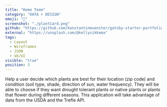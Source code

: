 ```yaml
---
title: "Home Teem"
category: "DATA + DESIGN"
emoji: "🌿"
screenshot: "./plantCard.png"
github: "https://github.com/konstantinmuenster/gatsby-starter-portfolio-minimal"
external: "https://unsplash.com/@kellysikkema"
tags:
  - Layout
  - Wireframes
  - JSON
  - UX/UI
visible: "true"
position: 3
---
```


Help a user decide which plants are best for their location (zip code) and condition (soil type, shade, direction of sun, water frequency). They will be able to choose if they want drought tolerant plants or native plants or plants that flower during different seasons. This application will take advantage of data from the USDA and the Trefle API.